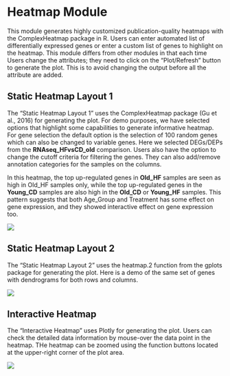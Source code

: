 # Heatmap Module

This module generates highly customized publication-quality heatmaps with the ComplexHeatmap package in R. Users can enter automated list of differentially expressed genes or enter a custom list of genes to highlight on the heatmap. This module differs from other modules in that each time Users change the attributes; they need to click on the “Plot/Refresh” button to generate the plot. This is to avoid changing the output before all the attribute are added.

## Static Heatmap Layout 1

The “Static Heatmap Layout 1” uses the ComplexHeatmap package (Gu et al., 2016) for generating the plot. For demo purposes, we have selected options that highlight some capabilities to generate informative heatmap. For gene selection the default option is the selection of 100 random genes which can also be changed to variable genes. Here we selected DEGs/DEPs from the **RNAseq_HFvsCD_old** comparison. Users also have the option to change the cutoff criteria for filtering the genes. They can also add/remove annotation categories for the samples on the columns.

In this heatmap, the top up-regulated genes in **Old_HF** samples are seen as high in Old_HF samples only, while the top up-regulated genes in the **Young_CD** samples are also high in the **Old_CD** or **Young_HF** samples. This pattern suggests that both Age_Group and Treatment has some effect on gene expression, and they showed interactive effect on gene expression too.

[![](`r pic_path`f7-1.png)](`r pic_path`f7-1.png)

## Static Heatmap Layout 2

The “Static Heatmap Layout 2” uses the heatmap.2 function from the gplots package for generating the plot. Here is a demo of the same set of genes with dendrograms for both rows and columns.

[![](`r pic_path`f7-2.png)](`r pic_path`f7-2.png)

## Interactive Heatmap

The "Interactive Heatmap" uses Plotly for generating the plot. Users can check the detailed data information by mouse-over the data point in the heatmap. THe heatmap can be zoomed using the function buttons located at the upper-right corner of the plot area.

[![](`r pic_path`f7-3.png)](`r pic_path`f7-3.png)